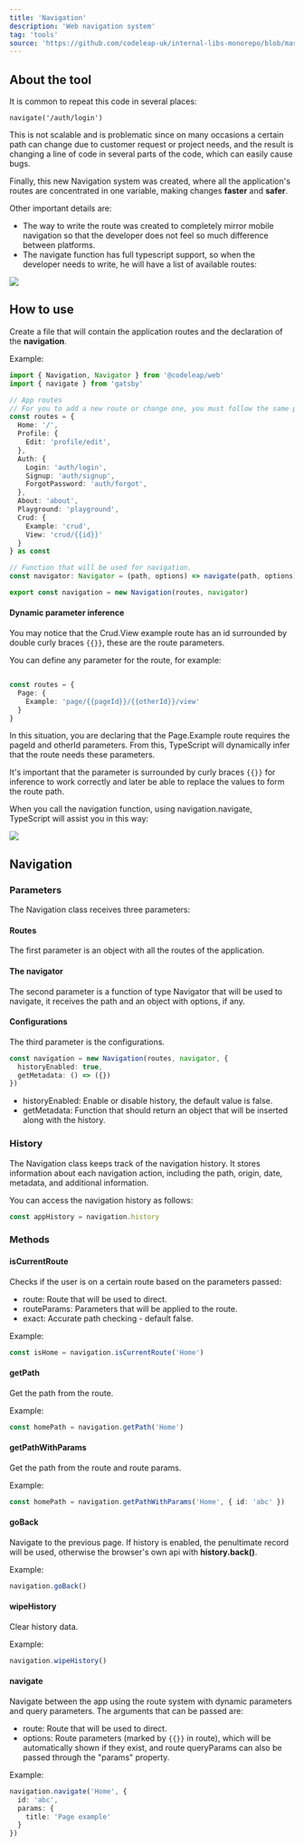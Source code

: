 ```yaml
---
title: 'Navigation'
description: 'Web navigation system'
tag: 'tools'
source: 'https://github.com/codeleap-uk/internal-libs-monorepo/blob/master/packages/web/src/lib/navigation/index.ts'
---
```


## About the tool

It is common to repeat this code in several places:

```tsx
navigate('/auth/login')
```

This is not scalable and is problematic since on many occasions a certain path can change due to customer request or project needs, and the result is changing a line of code in several parts of the code, which can easily cause bugs.

Finally, this new Navigation system was created, where all the application's routes are concentrated in one variable, making changes **faster** and **safer**.

Other important details are:

- The way to write the route was created to completely mirror mobile navigation so that the developer does not feel so much difference between platforms.
- The navigate function has full typescript support, so when the developer needs to write, he will have a list of available routes:

![](navigation_ts_example.png)

## How to use

Create a file that will contain the application routes and the declaration of the **navigation**. 

Example:

```ts
import { Navigation, Navigator } from '@codeleap/web'
import { navigate } from 'gatsby'

// App routes
// For you to add a new route or change one, you must follow the same pattern as the others.
const routes = {
  Home: '/',
  Profile: {
    Edit: 'profile/edit',
  },
  Auth: {
    Login: 'auth/login',
    Signup: 'auth/signup',
    ForgotPassword: 'auth/forgot',
  },
  About: 'about',
  Playground: 'playground',
  Crud: {
    Example: 'crud',
    View: 'crud/{{id}}'
  }
} as const

// Function that will be used for navigation.
const navigator: Navigator = (path, options) => navigate(path, options)

export const navigation = new Navigation(routes, navigator)
```

#### Dynamic parameter inference

You may notice that the Crud.View example route has an id surrounded by double curly braces `{{}}`, these are the route parameters.

You can define any parameter for the route, for example:

```ts

const routes = {
  Page: {
    Example: 'page/{{pageId}}/{{otherId}}/view'
  }
}

```

In this situation, you are declaring that the Page.Example route requires the pageId and otherId parameters. From this, TypeScript will dynamically infer that the route needs these parameters. 

It's important that the parameter is surrounded by curly braces `{{}}` for inference to work correctly and later be able to replace the values to form the route path.

When you call the navigation function, using navigation.navigate, TypeScript will assist you in this way:

![](navigation_ts_params_example.png)

## Navigation

### Parameters

The Navigation class receives three parameters:

#### Routes

The first parameter is an object with all the routes of the application.

#### The navigator

The second parameter is a function of type Navigator that will be used to navigate, it receives the path and an object with options, if any.

#### Configurations

The third parameter is the configurations.

```ts
const navigation = new Navigation(routes, navigator, {
  historyEnabled: true,
  getMetadata: () => ({})
})
```

* historyEnabled: Enable or disable history, the default value is false.
* getMetadata: Function that should return an object that will be inserted along with the history.

### History

The Navigation class keeps track of the navigation history. It stores information about each navigation action, including the 
path, origin, date, metadata, and additional information.

You can access the navigation history as follows:

```ts
const appHistory = navigation.history
```

### Methods

#### isCurrentRoute

Checks if the user is on a certain route based on the parameters passed:

* route: Route that will be used to direct.
* routeParams: Parameters that will be applied to the route.
* exact: Accurate path checking - default false.

Example:

```ts
const isHome = navigation.isCurrentRoute('Home')
```

#### getPath

Get the path from the route.

Example:

```ts
const homePath = navigation.getPath('Home')
```

#### getPathWithParams

Get the path from the route and route params.

Example:

```ts
const homePath = navigation.getPathWithParams('Home', { id: 'abc' })
```

#### goBack

Navigate to the previous page. If history is enabled, the penultimate record will be used, otherwise the browser's own api with **history.back()**.

Example:

```ts
navigation.goBack()
```

#### wipeHistory

Clear history data.

Example:

```ts
navigation.wipeHistory()
```

#### navigate

Navigate between the app using the route system with dynamic parameters and query parameters. The arguments that can be passed are:

* route: Route that will be used to direct.
* options: Route parameters (marked by `{{}}` in route), which will be automatically shown if they exist, and route queryParams can also be passed through the "params" property.

Example:

```ts
navigation.navigate('Home', {
  id: 'abc',
  params: {
    title: 'Page example'
  }
})
```
